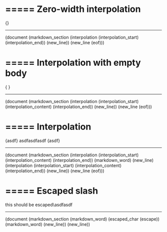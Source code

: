 =====
Zero-width interpolation
=====
{}

----

(document
  (markdown_section
    (interpolation
      (interpolation_start)
      (interpolation_end))
    (new_line))
  (new_line
    (eof)))

=====
Interpolation with empty body
=====
{  	  }

----

(document
  (markdown_section
    (interpolation
      (interpolation_start)
      (interpolation_content)
      (interpolation_end))
    (new_line))
  (new_line
    (eof)))

=====
Interpolation
=====
{asdf} asdfasdfasdf
{asdf}

----

(document
  (markdown_section
    (interpolation
      (interpolation_start)
      (interpolation_content)
      (interpolation_end))
    (markdown_word)
    (new_line)
    (interpolation
      (interpolation_start)
      (interpolation_content)
      (interpolation_end))
    (new_line))
  (new_line
    (eof)))

=====
Escaped slash
=====
this should be escaped\\asdfasdf


----

(document
  (markdown_section
    (markdown_word)
    (escaped_char
      (escape))
    (markdown_word)
    (new_line))
  (new_line))
